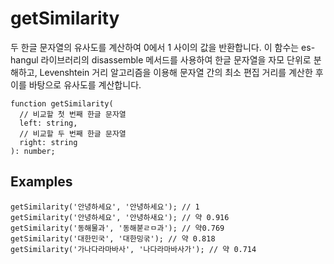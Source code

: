 
# getSimilarity

두 한글 문자열의 유사도를 계산하여 0에서 1 사이의 값을 반환합니다. 이 함수는 es-hangul 라이브러리의 disassemble 메서드를 사용하여 한글 문자열을 자모 단위로 분해하고, Levenshtein 거리 알고리즘을 이용해 문자열 간의 최소 편집 거리를 계산한 후 이를 바탕으로 유사도를 계산합니다.

```tsx
function getSimilarity(
  // 비교할 첫 번째 한글 문자열
  left: string,
  // 비교할 두 번째 한글 문자열
  right: string
): number;
```

## Examples

```tsx
getSimilarity('안녕하세요', '안녕하세요'); // 1
getSimilarity('안녕하세요', '안녕하새요'); // 약 0.916
getSimilarity('동해물과', '동해붇ㄹㅁ과'); // 약0.769
getSimilarity('대한민국', '대한밍굮'); // 약 0.818
getSimilarity('가나다라마바사', '나다라마바사가'); // 약 0.714
```

<GetSimilarityDemo />
